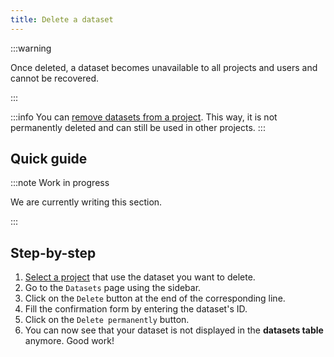 ```yaml
---
title: Delete a dataset
---
```


:::warning

Once deleted, a dataset becomes unavailable to all projects and users and cannot be recovered.

:::

:::info
You can [remove datasets from a project](remove-a-dataset). This way, it is not permanently deleted and can still be used in other projects.
:::

## Quick guide

:::note Work in progress

We are currently writing this section.

:::

## Step-by-step

1. [Select a project](../projects/select-a-project.mdx) that use the dataset you want to delete.
2. Go to the `Datasets` page using the sidebar.
3. Click on the `Delete` button at the end of the corresponding line.
4. Fill the confirmation form by entering the dataset's ID.
5. Click on the `Delete permanently` button.
6. You can now see that your dataset is not displayed in the **datasets table** anymore. Good work!
